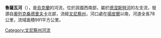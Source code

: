 '''魯薩瓦河'''（{{lang-uk|Русава}}），是[[烏克蘭|烏克蘭]]的河流，位於該國西南部，屬於[[德涅斯特河|德涅斯特河]]的左支流，發源自[[奧列克桑德里夫卡_(托馬什皮利區)|奧列克桑德里夫卡]]北部，流經[[文尼察州|文尼察州]]，河口處在[[揚皮爾|揚皮爾]]以南，河道全長78公里，流域面積991平方公里。

{{DEFAULTSORT:Русава (річка)}}
[[Category:文尼察州河流|Category:文尼察州河流]]


{{Ukraine-river-stub}}